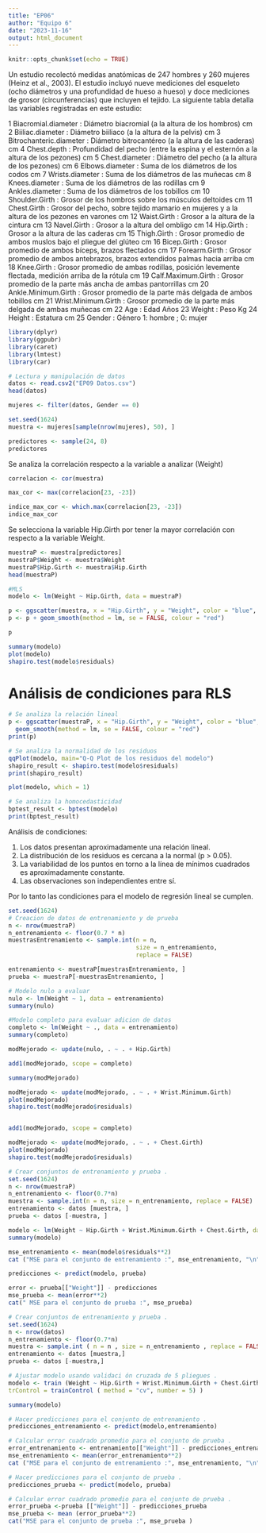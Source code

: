 ```yaml
---
title: "EP06"
author: "Equipo 6"
date: "2023-11-16"
output: html_document
---
```


```r
knitr::opts_chunk$set(echo = TRUE)
```
Un estudio recolectó medidas anatómicas de 247 hombres y 260 mujeres (Heinz et al., 2003). El estudio incluyó nueve mediciones del esqueleto (ocho diámetros y una profundidad de hueso a hueso) y doce mediciones de grosor (circunferencias) que incluyen el tejido. La siguiente tabla detalla las variables registradas en este estudio:

1 Biacromial.diameter	    : Diámetro biacromial (a la altura de los hombros)	cm
2 Biiliac.diameter	      : Diámetro biiliaco (a la altura de la pelvis)	cm
3 Bitrochanteric.diameter	: Diámetro bitrocantéreo (a la altura de las caderas)	cm
4 Chest.depth           	: Profundidad del pecho (entre la espina y el esternón a la altura de los pezones)	cm
5 Chest.diameter	        : Diámetro del pecho (a la altura de los pezones)	cm
6 Elbows.diameter	        : Suma de los diámetros de los codos	cm
7 Wrists.diameter	        : Suma de los diámetros de las muñecas	cm
8 Knees.diameter	        : Suma de los diámetros de las rodillas	cm
9 Ankles.diameter	        : Suma de los diámetros de los tobillos	cm
10 Shoulder.Girth	        : Grosor de los hombros sobre los músculos deltoides	cm
11 Chest.Girth           	: Grosor del pecho, sobre tejido mamario en mujeres y a la altura de los pezones en varones	cm
12 Waist.Girth	            : Grosor a la altura de la cintura	cm
13 Navel.Girth	            : Grosor a la altura del ombligo	cm
14 Hip.Girth             	: Grosor a la altura de las caderas	cm
15 Thigh.Girth           	: Grosor promedio de ambos muslos bajo el pliegue del glúteo	cm
16 Bicep.Girth	            : Grosor promedio de ambos bíceps, brazos flectados	cm
17 Forearm.Girth	            : Grosor promedio de ambos antebrazos, brazos extendidos palmas hacia arriba	cm
18 Knee.Girth	            : Grosor promedio de ambas rodillas, posición levemente flectada, medición arriba de la rótula	cm
19 Calf.Maximum.Girth	    : Grosor promedio de la parte más ancha de ambas pantorrillas	cm
20 Ankle.Minimum.Girth	    : Grosor promedio de la parte más delgada de ambos tobillos	cm
21 Wrist.Minimum.Girth	    : Grosor promedio de la parte más delgada de ambas muñecas	cm
22 Age	                    : Edad	Años
23 Weight	                : Peso	Kg
24 Height              	    : Estatura	cm
25 Gender	                : Género	1: hombre ; 0: mujer

```r
library(dplyr)
library(ggpubr)
library(caret)
library(lmtest)
library(car)

# Lectura y manipulación de datos
datos <- read.csv2("EP09 Datos.csv")
head(datos)

mujeres <- filter(datos, Gender == 0)

set.seed(1624)
muestra <- mujeres[sample(nrow(mujeres), 50), ]

predictores <- sample(24, 8)
predictores
```

Se analiza la correlación respecto a la variable a analizar (Weight)

```r
correlacion <- cor(muestra)

max_cor <- max(correlacion[23, -23])

indice_max_cor <- which.max(correlacion[23, -23])
indice_max_cor
```
Se selecciona la variable Hip.Girth por tener la mayor correlación con respecto a la variable Weight.

```r
muestraP <- muestra[predictores]
muestraP$Weight <- muestra$Weight
muestraP$Hip.Girth <- muestra$Hip.Girth
head(muestraP)

#MLS
modelo <- lm(Weight ~ Hip.Girth, data = muestraP)

p <- ggscatter(muestra, x = "Hip.Girth", y = "Weight", color = "blue", fill = "blue")
p <- p + geom_smooth(method = lm, se = FALSE, colour = "red")

p

summary(modelo)
plot(modelo)
shapiro.test(modelo$residuals)
```
# Análisis de condiciones para RLS

```r
# Se analiza la relación lineal
p <- ggscatter(muestraP, x = "Hip.Girth", y = "Weight", color = "blue", fill = "blue") +
  geom_smooth(method = lm, se = FALSE, colour = "red")
print(p)

# Se analiza la normalidad de los residuos
qqPlot(modelo, main="Q-Q Plot de los residuos del modelo")
shapiro_result <- shapiro.test(modelo$residuals)
print(shapiro_result)

plot(modelo, which = 1)

# Se analiza la homocedasticidad
bptest_result <- bptest(modelo)
print(bptest_result)
```
Análisis de condiciones:

1. Los datos presentan aproximadamente una relación lineal.
2. La distribución de los residuos es cercana a la normal (p > 0.05).
3. La variabilidad de los puntos en torno a la línea de mínimos cuadrados es aproximadamente
constante.
4. Las observaciones son independientes entre sí.

Por lo tanto las condiciones para el modelo de regresión lineal se cumplen.

```r
set.seed(1624)
# Creacion de datos de entrenamiento y de prueba
n <- nrow(muestraP)
n_entrenamiento <- floor(0.7 * n)
muestrasEntrenamiento <- sample.int(n = n,
                                    size = n_entrenamiento,
                                    replace = FALSE)

entrenamiento <- muestraP[muestrasEntrenamiento, ]
prueba <- muestraP[-muestrasEntrenamiento, ]

# Modelo nulo a evaluar
nulo <- lm(Weight ~ 1, data = entrenamiento)
summary(nulo)

#Modelo completo para evaluar adicion de datos
completo <- lm(Weight ~ ., data = entrenamiento)
summary(completo)

modMejorado <- update(nulo, . ~ . + Hip.Girth)

add1(modMejorado, scope = completo)

summary(modMejorado)

modMejorado <- update(modMejorado, . ~ . + Wrist.Minimum.Girth)
plot(modMejorado)
shapiro.test(modMejorado$residuals)


add1(modMejorado, scope = completo)

modMejorado <- update(modMejorado, . ~ . + Chest.Girth)
plot(modMejorado)
shapiro.test(modMejorado$residuals)

```

```r
# Crear conjuntos de entrenamiento y prueba .
set.seed(1624)
n <- nrow(muestraP)
n_entrenamiento <- floor(0.7*n)
muestra <- sample.int(n = n, size = n_entrenamiento, replace = FALSE)
entrenamiento <- datos [muestra, ]
prueba <- datos [-muestra, ]

modelo <- lm(Weight ~ Hip.Girth + Wrist.Minimum.Girth + Chest.Girth, data = entrenamiento)
summary(modelo)

mse_entrenamiento <- mean(modelo$residuals**2)
cat ("MSE para el conjunto de entrenamiento :", mse_entrenamiento, "\n")

predicciones <- predict(modelo, prueba)

error <- prueba[["Weight"]] - predicciones
mse_prueba <- mean(error**2)
cat(" MSE para el conjunto de prueba :", mse_prueba)
```

```r
# Crear conjuntos de entrenamiento y prueba .
set.seed(1624)
n <- nrow(datos)
n_entrenamiento <- floor(0.7*n)
muestra <- sample.int ( n = n , size = n_entrenamiento , replace = FALSE )
entrenamiento <- datos [muestra,]
prueba <- datos [-muestra,]

# Ajustar modelo usando validaci ón cruzada de 5 pliegues .
modelo <- train (Weight ~ Hip.Girth + Wrist.Minimum.Girth + Chest.Girth, data = entrenamiento , method = "lm",
trControl = trainControl ( method = "cv", number = 5) )

summary(modelo)

# Hacer predicciones para el conjunto de entrenamiento .
predicciones_entrenamiento <- predict(modelo,entrenamiento)

# Calcular error cuadrado promedio para el conjunto de prueba .
error_entrenamiento <- entrenamiento[["Weight"]] - predicciones_entrenamiento
mse_entrenamiento <- mean(error_entrenamiento**2)
cat ("MSE para el conjunto de entrenamiento :", mse_entrenamiento, "\n")

# Hacer predicciones para el conjunto de prueba .
predicciones_prueba <- predict(modelo, prueba)

# Calcular error cuadrado promedio para el conjunto de prueba .
error_prueba <-prueba [["Weight"]] - predicciones_prueba
mse_prueba <- mean (error_prueba**2)
cat("MSE para el conjunto de prueba :", mse_prueba )
```


